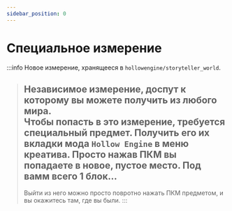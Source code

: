 ```yaml
---
sidebar_position: 0
---
```


# Специальное измерение

:::info Новое измерение, хранящееся в `hollowengine/storyteller_world`.
> Независимое измерение, доспут к которому вы можете получить из любого мира.  
> Чтобы попасть в это измерение, требуется **специальный предмет**. Получить его их вкладки мода `Hollow Engine` в меню креатива.
> Просто нажав ПКМ вы попадаете в новое, пустое место. Под вамм всего 1 блок...
> ---
> Выйти из него можно просто повротно нажать ПКМ предметом, и вы окажитесь там, где вы были.
:::